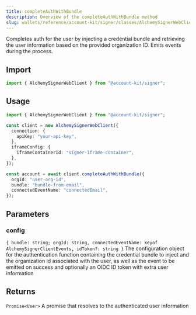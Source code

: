 ```yaml
---
title: completeAuthWithBundle
description: Overview of the completeAuthWithBundle method
slug: wallets/reference/account-kit/signer/classes/AlchemySignerWebClient/completeAuthWithBundle
---
```


Completes auth for the user by injecting a credential bundle and retrieving
the user information based on the provided organization ID. Emits events
during the process.

## Import

```ts
import { AlchemySignerWebClient } from "@account-kit/signer";
```

## Usage

```ts
import { AlchemySignerWebClient } from "@account-kit/signer";

const client = new AlchemySignerWebClient({
  connection: {
    apiKey: "your-api-key",
  },
  iframeConfig: {
    iframeContainerId: "signer-iframe-container",
  },
});

const account = await client.completeAuthWithBundle({
  orgId: "user-org-id",
  bundle: "bundle-from-email",
  connectedEventName: "connectedEmail",
});
```

## Parameters

### config

`{ bundle: string; orgId: string, connectedEventName: keyof AlchemySignerClientEvents, idToken?: string }`
The configuration object for the authentication function containing the
credential bundle to inject and the organization id associated with the
user, as well as the event to be emitted on success and optionally an OIDC
ID token with extra user information

## Returns

`Promise<User>`
A promise that resolves to the authenticated user
information
